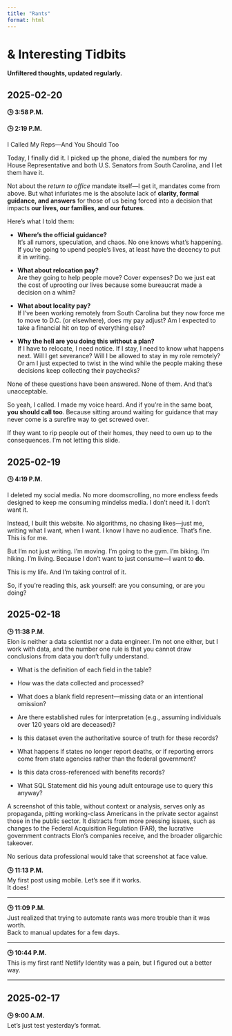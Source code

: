 ```yaml
---
title: "Rants"
format: html
---
```


# & Interesting Tidbits

::: {.callout-note}
**Unfiltered thoughts, updated regularly.**
:::

## 2025-02-20

**🕒 3:58 P.M.**

<a href="https://youtube.com/shorts/8bbOG1rNW5I" target="_blank">
</a>

**🕒 2:19 P.M.**

I Called My Reps—And You Should Too

Today, I finally did it. I picked up the phone, dialed the numbers for my House Representative and both U.S. Senators from South Carolina, and I let them have it. 

Not about the *return to office* mandate itself—I get it, mandates come from above. But what infuriates me is the absolute lack of **clarity, formal guidance, and answers** for those of us being forced into a decision that impacts **our lives, our families, and our futures**. 

Here’s what I told them:

- **Where’s the official guidance?**  
  It’s all rumors, speculation, and chaos. No one knows what’s happening. If you’re going to upend people’s lives, at least have the decency to put it in writing.  

- **What about relocation pay?**  
  Are they going to help people move? Cover expenses? Do we just eat the cost of uprooting our lives because some bureaucrat made a decision on a whim?  

- **What about locality pay?**  
  If I’ve been working remotely from South Carolina but they now force me to move to D.C. (or elsewhere), does my pay adjust? Am I expected to take a financial hit on top of everything else?  

- **Why the hell are you doing this without a plan?**  
  If I have to relocate, I need notice. If I stay, I need to know what happens next. Will I get severance? Will I be allowed to stay in my role remotely? Or am I just expected to twist in the wind while the people making these decisions keep collecting their paychecks?  

None of these questions have been answered. None of them. And that’s unacceptable.  

So yeah, I called. I made my voice heard. And if you’re in the same boat, **you should call too**. Because sitting around waiting for guidance that may never come is a surefire way to get screwed over. 

If they want to rip people out of their homes, they need to own up to the consequences. I’m not letting this slide.  

## 2025-02-19

**🕒 4:19 P.M.**

I deleted my social media. No more doomscrolling, no more endless feeds designed to keep me consuming mindelss media. I don’t need it. I don’t want it. 

Instead, I built this website. No algorithms, no chasing likes—just me, writing what I want, when I want. I know I have no audience. That’s fine. This is for me. 

But I’m not just writing. I’m moving. I’m going to the gym. I’m biking. I’m hiking. I’m living. Because I don’t want to just consume—I want to **do**. 

This is my life. And I’m taking control of it. 

So, if you’re reading this, ask yourself: are you consuming, or are you doing? 

## 2025-02-18

**🕒 11:38 P.M.**  
Elon is neither a data scientist nor a data engineer. I’m not one either, but I work with data, and the number one rule is that you cannot draw conclusions from data you don’t fully understand.

- What is the definition of each field in the table?

- How was the data collected and processed?

- What does a blank field represent—missing data or an intentional omission?

- Are there established rules for interpretation (e.g., assuming individuals over 120 years old are deceased)?

- Is this dataset even the authoritative source of truth for these records?

- What happens if states no longer report deaths, or if reporting errors come from state agencies rather than the federal government?

- Is this data cross-referenced with benefits records?

- What SQL Statement did his young adult entourage use to query this anyway?

A screenshot of this table, without context or analysis, serves only as propaganda, pitting working-class Americans in the private sector against those in the public sector. It distracts from more pressing issues, such as changes to the Federal Acquisition Regulation (FAR), the lucrative government contracts Elon’s companies receive, and the broader oligarchic takeover.

No serious data professional would take that screenshot at face value.

**🕒 11:13 P.M.**  
My first post using mobile. Let's see if it works.  
It does!

---

**🕒 11:09 P.M.**  
Just realized that trying to automate rants was more trouble than it was worth.  
Back to manual updates for a few days.

---

**🕒 10:44 P.M.**  
This is my first rant! Netlify Identity was a pain, but I figured out a better way.

---

## 2025-02-17

**🕒 9:00 A.M.**  
Let's just test yesterday's format.